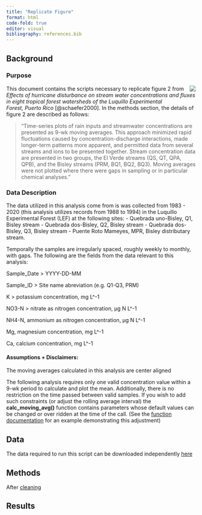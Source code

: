 ```yaml
---
title: "Replicate Figure"
format: html
code-fold: true
editor: visual
bibliography: references.bib
---
```


## Background

### Purpose

![](/resources/figure_to_replicate.png){style="float:right;"} This document contains the scripts necessary to replicate figure 2 from *Effects of hurricane disturbance on stream water concentrations and fluxes in eight tropical forest watersheds of the Luquillo Experimental\
Forest, Puerto Rico* [@schaefer2000]. In the methods section, the details of figure 2 are described as follows:

> "Time-series plots of rain inputs and streamwater concentrations are presented as 9-wk moving averages. This approach minimized rapid fluctuations caused by concentration-discharge interactions, made longer-term patterns more apparent, and permitted data from several streams and ions to be presented together. Stream concentration data are presented in two groups, the El Verde streams (QS, QT, QPA, QPB), and the Bisley streams (PRM, BQ1, BQ2, BQ3). Moving averages were not plotted where there were gaps in sampling or in particular chemical analyses."

### Data Description

The data utilized in this analysis come from is was collected from 1983 - 2020 (this analysis utilizes records from 1988 to 1994) in the Luquillo Experimental Forest (LEF) at the following sites: - Quebrada uno-Bisley, Q1, Bisley stream - Quebrada dos-Bisley, Q2, Bisley stream - Quebrada dos-Bisley, Q3, Bisley stream - Puente Roto Mameyes, MPR, Bisley distributary stream.

Temporally the samples are irregularly spaced, roughly weekly to monthly, with gaps. The following are the fields from the data relevant to this analysis:

Sample_Date \> YYYY-DD-MM

Sample_ID \> Site name abreviation (e.g. Q1-Q3, PRM)

K \> potassium concentration, mg L\^-1

NO3-N \> nitrate as nitrogen concentration, µg N L\^-1

NH4-N, ammonium as nitrogen concentration, µg N L\^-1

Mg, magnesium concentration, mg L\^-1

Ca, calcium concentration, mg L\^-1

#### Assumptions + Disclaimers:

The moving averages calculated in this analysis are center aligned

The following analysis requires only one valid concentration value within a 9-wk period to calculate and plot the mean. Additionally, there is no restriction on the time passed between valid samples. If you wish to add such constraints (or adjust the rolling average interval) the **calc_moving_avg()** function contains parameters whose default values can be changed or over ridden at the time of the call. (See the [function documentation](R/utils.R) for an example demonstrating this adjustment)

## Data

The data required to run this script can be downloaded independently [here](https://portal.edirepository.org/nis/mapbrowse?packageid=knb-lter-luq.20.4923064)

## Methods

After [cleaning](scripts/2_process_data.R)

## Results
